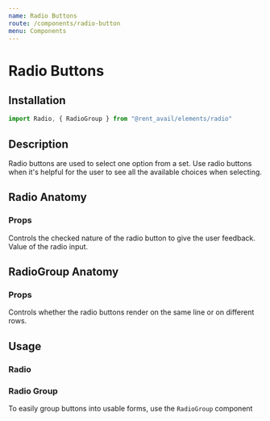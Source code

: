 ```yaml
---
name: Radio Buttons
route: /components/radio-button
menu: Components
---
```



# Radio Buttons

<Status status="production" />

## Installation

```js
import Radio, { RadioGroup } from "@rent_avail/elements/radio"
```

## Description

Radio buttons are used to select one option from a set. Use radio buttons when it's helpful for the user to see all the available choices when selecting.

## Radio Anatomy

### Props

<Prop name="checked" type="boolean">
  Controls the checked nature of the radio button to give the user feedback.
</Prop>

<Prop name="value" type="string">
  Value of the radio input.
</Prop>


## RadioGroup Anatomy

### Props

<Prop name="inline" type="boolean">
  Controls whether the radio buttons render on the same line or on different rows.
</Prop>

## Usage

### Radio

<Playground>
  <Radio />
  <Radio value="delivery" />
</Playground>

### Radio Group

To easily group buttons into usable forms, use the `RadioGroup` component

<Playground column>
  <RadioGroup inline>
    <Radio name="user-type" value="landlord" />
    <Radio name="user-type" value="tenant" />
  </RadioGroup>
  <RadioGroup style={{ marginTop: "2rem" }}>
    <Radio name="payment-type" value="ach" />
    <Radio name="payment-type" value="debit" />
  </RadioGroup>
</Playground>
